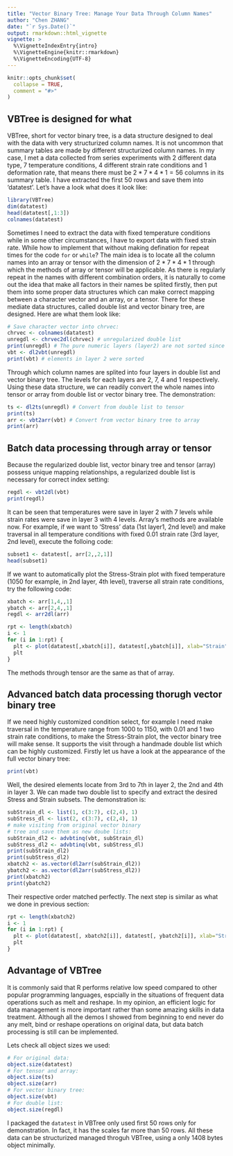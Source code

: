 ```yaml
---
title: "Vector Binary Tree: Manage Your Data Through Column Names"
author: "Chen ZHANG"
date: "`r Sys.Date()`"
output: rmarkdown::html_vignette
vignette: >
  %\VignetteIndexEntry{intro}
  %\VignetteEngine{knitr::rmarkdown}
  %\VignetteEncoding{UTF-8}
---
```


```r
knitr::opts_chunk$set(
  collapse = TRUE,
  comment = "#>"
)
```

## VBTree is designed for what

VBTree, short for vector binary tree, is a data structure designed to deal with the data with very structurized column names. It is not uncommon that summary tables are made by different structurized column names. In my case, I met a data collected from series experiments with 2 different data type, 7 temperature conditions, 4 different strain rate conditions and 1 deformation rate, that means there must be $2*7*4*1=56$ columns in its summary table. I have extracted the first 50 rows and save them into 'datatest'. Let's have a look what does it look like:

```r
library(VBTree)
dim(datatest)
head(datatest[,1:3])
colnames(datatest)
```

Sometimes I need to extract the data with fixed temperature conditions while in some other circumstances, I have to export data with fixed strain rate. While how to implement that without making defination for repeat times for the code ```for``` or ```while```? The main idea is to locate all the column names into an array or tensor with the dimension of $2*7*4*1$ through which the methods of array or tensor will be applicable. As there is regularly repeat in the names with different combination orders, it is naturally to come out the idea that make all factors in their names be splited firstly, then put them into some proper data structures which can make correct mapping between a character vector and an array, or a tensor. There for these mediate data structures, called double list and vector binary tree, are designed. Here are what them look like:

```r
# Save character vector into chrvec:
chrvec <- colnames(datatest)
unregdl <- chrvec2dl(chrvec) # unregularized double list
print(unregdl) # The pure numeric layers (layer2) are not sorted since all elements are treated as character
vbt <- dl2vbt(unregdl)
print(vbt) # elements in layer 2 were sorted
```

Through which column names are splited into four layers in double list and vector binary tree. The levels for each layers are 2, 7, 4 and 1 respectively. Using these data structure, we can readily convert the whole names into tensor or array from double list or vector binary tree. The demonstration:

```r
ts <- dl2ts(unregdl) # Convert from double list to tensor
print(ts)
arr <- vbt2arr(vbt) # Convert from vector binary tree to array
print(arr)
```

## Batch data processing through array or tensor

Because the regularized double list, vector binary tree and tensor (array) possess unique mapping relationships, a regularized double list is necessary for correct index setting:

```r
regdl <- vbt2dl(vbt)
print(regdl)
```

It can be seen that temperatures were save in layer 2 with 7 levels while strain rates were save in layer 3 with 4 levels. Array's methods are available now. For example, if we want to 'Stress' data (1st layer1, 2nd level) and make traversal in all temperature conditions with fixed 0.01 strain rate (3rd layer, 2nd level), execute the folloing code:

```r
subset1 <- datatest[, arr[2,,2,1]]
head(subset1)
```

If we want to automatically plot the Stress-Strain plot with fixed temperature (1050 for example, in 2nd layer, 4th level), traverse all strain rate conditions, try the following code:

```r
xbatch <- arr[1,4,,1]
ybatch <- arr[2,4,,1]
regdl <- arr2dl(arr)

rpt <- length(xbatch)
i <- 1
for (i in 1:rpt) {
  plt <- plot(datatest[,xbatch[i]], datatest[,ybatch[i]], xlab="Strain", ylab="Stress", main=paste("in T=1050, SR=",regdl[[3]][i], sep = ""))
  plt
}
```

The methods through tensor are the same as that of array.

## Advanced batch data processing thorugh vector binary tree

If we need highly customized condition select, for example I need make traversal in the temperature range from 1000 to 1150, with 0.01 and 1 two strain rate conditions, to make the Stress-Strain plot, the vector binary tree will make sense. It supports the visit through a handmade double list which can be highly customized. Firstly let us have a look at the appearance of the full vector binary tree:

```r
print(vbt)
```

Well, the desired elements locate from 3rd to 7th in layer 2, the 2nd and 4th in layer 3. We can made two double list to specify and extract the desired Stress and Strain subsets. The demonstration is:

```r
subStrain_dl <- list(1, c(3:7), c(2,4), 1)
subStress_dl <- list(2, c(3:7), c(2,4), 1)
# make visiting from original vector binary
# tree and save them as new doube lists:
subStrain_dl2 <- advbtinq(vbt, subStrain_dl) 
subStress_dl2 <- advbtinq(vbt, subStress_dl)
print(subStrain_dl2)
print(subStress_dl2)
xbatch2 <- as.vector(dl2arr(subStrain_dl2))
ybatch2 <- as.vector(dl2arr(subStress_dl2))
print(xbatch2)
print(ybatch2)
```

Their respective order matched perfectly. The next step is similar as what we done in previous section:

```r
rpt <- length(xbatch2)
i <- 1
for (i in 1:rpt) {
  plt <- plot(datatest[, xbatch2[i]], datatest[, ybatch2[i]], xlab="Strain", ylab="Stress", main=ybatch2[i])
  plt
}

```

## Advantage of VBTree

It is commonly said that R performs relative low speed compared to other popular programming languages, espcially in the situations of frequent data operations such as melt and reshape. In my opinion, an efficient logic for data management is more important rather than some amazing skills in data treatment. Although all the demos I showed from beginning to end never do any melt, bind or reshape operations on original data, but data batch processing is still can be implemented.

Lets check all object sizes we used:

```r
# For original data:
object.size(datatest)
# For tensor and array:
object.size(ts)
object.size(arr)
# For vector binary tree:
object.size(vbt)
# For double list:
object.size(regdl)
```

I packaged the ```datatest``` in VBTree only used first 50 rows only for demonstration. In fact, it has the scales far more than 50 rows. All these data can be structurized managed throguh VBTree, using a only 1408 bytes object minimally.
